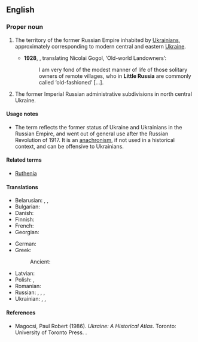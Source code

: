 ==English==
{{wikipedia}}

===Proper noun===
{{en-proper noun|head=[[little|Little]] [[Russia]]}}

# {{lb|en|historical}} The territory of the former Russian Empire inhabited by [[Ukrainian]]s, approximately corresponding to modern central and eastern [[Ukraine]].
#* '''1928''', {{w|Constance Garnett}}, translating Nicolai Gogol, ‘Old-world Landowners’:
#*: I am very fond of the modest manner of life of those solitary owners of remote villages, who in '''Little Russia''' are commonly called ‘old-fashioned’ […].
# {{lb|en|historical}} The former Imperial Russian administrative subdivisions in north central Ukraine.

====Usage notes====
* The term reflects the former status of Ukraine and Ukrainians in the Russian Empire, and went out of general use after the Russian Revolution of 1917. It is an [[anachronism]], if not used in a historical context, and can be offensive to Ukrainians.

====Related terms====
* [[Ruthenia]]

====Translations====
{{trans-top|a historical area}}
* Belarusian: {{t|be|Мала́я Русь|f}}, {{t|be|Мала́я Расі́я|f}}, {{t|be|Маларо́сія|f}}
* Bulgarian: {{t|bg|Малору́сия|f}}
* Danish: {{t|da|Lillerusland}}
* Finnish: {{t+|fi|Vähä-Venäjä}}
* French: {{t+|fr|Petite Russie|f}}
* Georgian: {{t|ka|მალოროსია}}
{{trans-mid}}
* German: {{t|de|Kleinrussland|n}}
* Greek: {{t|el|Μικρορωσία|f}}
*: Ancient: {{t|grc|Μικρά Ῥωσία|f}}
* Latvian: {{t|lv|Mazkrievija|f}}
* Polish: {{t|pl|Małoruś|f}}, {{t|pl|Małorosja|f}}
* Romanian: {{t|ro|Mica Rusie|f}}
* Russian: {{t|ru|Ма́лая Русь|f}}, {{t|ru|Ма́лая Росси́я|f}}, {{t+|ru|Малоро́ссия|f}}, {{t|ru|Малору́ссия|f}} {{qualifier|less common}}
* Ukrainian: {{t|uk|Мала́ Русь|f}}, {{t|uk|Мала́ Росі́я|f}}, {{t|uk|Малоро́сія|f}}
{{trans-bottom}}

====References====
* Magocsi, Paul Robert (1986). ''Ukraine: A Historical Atlas''. Toronto: University of Toronto Press. {{ISBN|0-8020-3428-4}}.